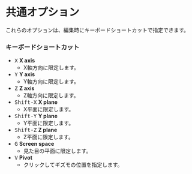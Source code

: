 
# 共通オプション

これらのオプションは、編集時にキーボードショートカットで指定できます。

### キーボードショートカット

   - <kbd>X</kbd> **X axis**
      - X軸方向に限定します。
   - <kbd>Y</kbd> **Y axis**
      - Y軸方向に限定します。
   - <kbd>Z</kbd> **Z axis**
      - Z軸方向に限定します。
   - <kbd>Shift-X</kbd> **X plane**
        - X平面に限定します。
   - <kbd>Shift-Y</kbd> **Y plane**
        - Y平面に限定します。
   - <kbd>Shift-Z</kbd> **Z plane**
        - Z平面に限定します。
   - <kbd>G</kbd> **Screen space**
        - 見た目の平面に限定します。
   - <kbd>V</kbd> **Pivot**
        - クリックしてギズモの位置を指定します。

